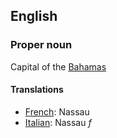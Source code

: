 ==English==

===Proper noun===

Capital of the [[Bahamas]]

====Translations====

*[[French]]: Nassau
*[[Italian]]: Nassau ''f''